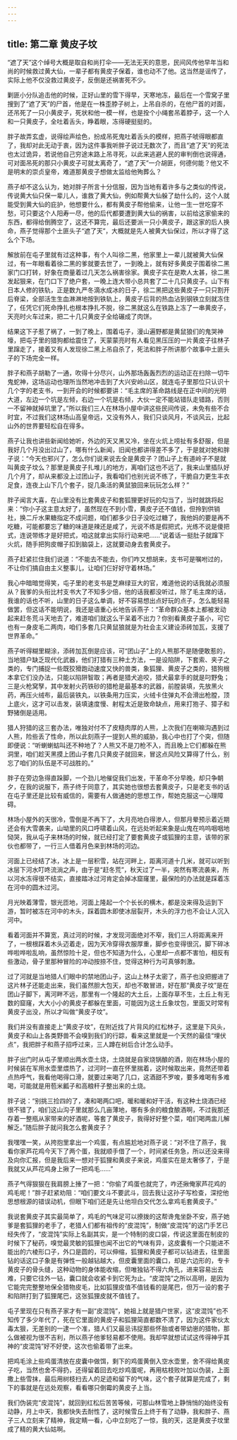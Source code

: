 ```yaml
---
---
---
```

title: 第二章 黄皮子坟
---




“遮了天”这个绰号大概是取自和尚打伞——无法无天的意思，民间风传他早年当和尚的时候救过黄大仙，一辈子都有黄皮子保着，谁也动不了他。这当然是谣传了，实际上他不仅没救过黄皮子，反倒是还祸害死不少。

剿匪小分队追击他的时候，正好山里的雪下得早，天寒地冻，最后在一个雪窝子里搜到了“遮了天”的尸首，他是在一株歪脖子树上，上吊自杀的，在他尸首的对面，还吊死了一只小黄皮子，死状和他一模一样，也是拴个小绳套吊着脖子，这一个人和一只黄皮子，全吐着舌头，睁着眼，冻得硬挺挺的。

胖子故弄玄虚，说得绘声绘色，扮成吊死鬼吐着舌头的模样，把燕子唬得眼都直了，我却对此无动于衷，因为这件事我听胖子说过无数次了，而且“遮了天”的死法也太过诡异，若说他自己穷途末路上吊寻死，以此来逃避人民的审判倒也说得通，可对面吊死的那只小黄皮子可就太离奇了，“遮了天”一介胡匪，何德何能？他又不是明末的崇贞皇帝，难道那黄皮子想做太监给他殉葬么？

燕子却不这么认为，她对胖子所言十分信服，因为当地有着许多与之类似的传说，传说黄大仙只保一辈儿人，谁救了黄大仙，例如帮黄大仙躲了劫什么的，这个人就能受到黄大仙的庇护，他想要什么，都有黄皮子帮他偷来，让他一生一世吃穿不愁，可只要这个人阳寿一尽，他的后代都要遭到黄大仙的祸害，以前给这家偷来的东西，都得给倒腾空了，这还不算完，最后还要派一只小黄皮子，跟这家的后人换命，燕子觉得那个土匪头子“遮了天”，大概就是先人被黄大仙保过，所以才得了这么个下场。

解放前在屯子里就有过这种事，有个人叫徐二黑，他家里上一辈儿就被黄大仙保过，有一年眼看着徐二黑的爹就要去世了，一到晚上，就有好多黄皮子围着徐二黑家门口打转，好象在商量着过几天怎么祸害徐家。黄皮子实在是欺人太甚，徐二黑发起狠来，在门口下了绝户套，一晚上连大带小总共套了二十几只黄皮子。山下有日本人修的铁轨，正是数九严冬滴水成冰的日子，徐二黑把这些黄皮子一只只割开后脊梁，全部活生生血淋淋地按到铁轨上，黄皮子后背的热血沾到钢铁立刻就冻住了，任凭它们死命挣扎也根本挣扎不脱，徐二黑就这么在铁路上冻了一串黄皮子，天亮时火车过来，把二十几只黄皮子全给碾成了肉饼。

结果这下子惹了祸了，一到了晚上，围着屯子，漫山遍野都是黄鼠狼们的鬼哭神嚎，把屯子里的猎狗都给震住了，天蒙蒙亮时有人看见黑压压的一片黄皮子往林子里蹿走了，接着又有人发现徐二黑上吊自杀了，死法和胖子所讲那个故事中土匪头子的下场完全一样。

胖子和燕子胡勒了一通，吹得十分尽兴，山外那场轰轰烈烈的运动正在扫除一切牛鬼蛇神，这场运动也理所当然地冲击到了大兴安岭山区，就连屯子里那位只认识十几个字的老支书，一到开会的时候都要讲：“毛主席的革命路线是在正中间的光明大道，左边一个坑是左倾，右边一个坑是右倾，大伙一定不能站错队走错路，否则一不留神就掉坑里了。”所以我们三人在林场小屋中讲这些民间传说，未免有些不合时宜，不过我们这林场山高皇帝远，又没有外人，我们只谈风月，不谈风云，比起山外的世界要轻松自在得多。

燕子让我也讲些新闻给她听，外边的天又黑又冷，坐在火炕上唠扯有多舒服，但是我好几个月没出过山了，哪有什么新闻，旧闻也都讲得差不多了，于是就对她和胖子说：“今天也邪兴了，怎么你们说来说去全是黄皮子？团山子上有道岭子不是就叫黄皮子坟么？那里是黄皮子扎堆儿的地方，离咱们这也不远了，我来山里插队好几个月了，却从来都没上过团山子，我看咱们也别光说不练了，干脆自力更生丰衣足食，连夜上山下几个套子，捉几条活的黄鼠狼回来玩玩怎么样？”

胖子闻言大喜，在山里没有比套黄皮子和套狐狸更好玩的勾当了，当时就跳将起来：“你小子这主意太好了，虽然现在不到小雪，黄皮子还不值钱，但拎到供销社，换二斤水果糖指定不成问题，咱们都多少日子没吃过糖了，我他妈的要是再不吃糖，可能都要忘了糖的味道是辣还是咸了，光说不练是假把式，光练不说是傻把式，连说带练才是好把式，咱这就拿出实际行动来吧……”说着话一挺肚子就蹿下火炕，随手把狗皮帽子扣到脑袋上，这就要动身去套黄皮子。

燕子赶紧拦住我们说道：“不能去不能去，你们咋又想胡来，支书可是嘱咐过的，不让你们搞自由主义整事儿，让咱们仨好好守着林场。”

我心中暗暗觉得笑，屯子里的老支书是芝麻绿豆大的官，难道他说的话我就必须服从？我爹的头衔比村支书大了不知多少倍，他的话我都没听过，除了毛主席的话，我谁的话也不听，山里的日子这么单调，好不容易想出点好玩的点子，怎么能轻易做罢，但这话不能明说，我还是语重心长地告诉燕子：“革命群众基本上都被发动起来赶冬荒斗天地去了，难道咱们就这么干呆着不出力？你别看黄皮子虽小，可它也有一身皮毛二两肉，咱们多套几只黄鼠狼就是为社会主义建设添砖加瓦，支援了世界革命。”

燕子听得糊里糊涂，添砖加瓦倒是应该，可“团山子”上的人熊那不是随便敢惹的，当地猎户缺乏现代化武器，他们打猎有三种土方法，一是设陷阱，下套索、夹子之类的，专门捕捉一些既狡猾跑动速度又快的兽类，象狐狸、黄皮子之类的，猎狗根本拿它们没办法，只能以陷阱智取；再者是猎犬追咬，猎犬最拿手的就是叼野兔；三是火枪窝孥，其中发射火药铁砂的猎枪是最基本的武器，前膛装填，先放黑火药，再压火绒布，最后装铁丸，以铁条用力压实，火绒卡住弹丸不会滑出枪膛，顶上底火，这才可以击发，装填速度慢、射程太近是致命缺点，用来打狍子、獐子和野猪倒是适用。

猎人狩猎的这三套办法，唯独对付不了皮糙肉厚的人熊，上次我们在喇嘛沟遇到过人熊，险些丢了性命，所以此刻燕子一提到人熊的威胁，我心中也打了个突，但随即便说：“听蝲蝲蛄叫还不种地了？人熊又不是刀枪不入，而且晚上它们都躲在熊洞里，咱们趁天黑摸上团山子套几只黄皮子就回来，冒这点风险又算得了什么，别忘了咱们的队伍是不可战胜的。”

胖子在旁边急得直跺脚，一个劲儿地催促我们出发，干革命不分早晚，却只争朝夕，在我的说服下，燕子终于同意了，其实她也很想去套黄皮子，只是老支书的话在屯子里还是比较有威信的，需要有人做通她的思想工作，帮她克服这一心理障碍。

林场小屋外的天很冷，雪倒是不再下了，大月亮地白得渗人，但那月晕预示着近期还会有大雪袭来，山坳里的风口呼啸着山风，在远处听起来象是山鬼在呜呜咽咽地恸哭，我从屯子来林场的时候，就已经打定了要套黄皮子或狐狸的主意，该带的家伙也都带了，一行三人借着月色来到林场的河边。

河面上已经结了冰，冰上是一层积雪，站在河畔上，距离河道十几米，就可以听到冰层下河水叮咚流淌之声，由于是“赶冬荒”，秋天过了一半，突然有寒流袭来，所以河水冻得很不结实，直接踏冰过河肯定会掉冰窟窿里，最保险的办法就是踩着冻在河中的圆木过河。

月光映着薄雪，银光匝地，河面上隆起一个个长长的横木，都是没来得及运到下游，暂时被冻在河中的木头，踩着圆木即使冰层裂开，木头的浮力也不会让人沉入河中。

看着河面并不算宽，真过河的时候，才发现河面绝对不窄，我们三人将距离来开了，一根根踩着木头迈着走，因为天冷穿得衣服厚重，脚步也变得很沉，脚下碎冰哗啦哗啦乱响，虽然惊险十足，但也不知道为什么，心里却一点都不害怕，相反有些激动，骨子里那种冒险的冲动按捺不住，觉得这种行为可真够刺激。

过了河就是当地猎人们眼中的禁地团山子，这山上林子太密了，燕子也没把握进了这片林子还能走出来，我们虽然胆大包天，却也不敢冒进，好在那“黄皮子坟”是在团山子脚下，离河畔不远，那里有一个隆起的大土丘，上面存草不生，土丘上有无数的窟窿，大大小小的黄皮子都躲在里面，可能因为这土丘象坟包，里面又时常有黄皮子出没，所以才叫做“黄皮子坟”。

我们并没有直接走上“黄皮子坟”，在附近找了片背风的红松林子，这里是下风头，黄皮子和山上各类野兽不会嗅到我们的行踪，看来这里就是一个天然的最佳“埋伏点”，我把胖子和燕子招呼过来，三人蹲在树后合计怎么动手。

胖子出门时从屯子里顺出两水壶土烧，土烧就是自家烧锅酿的酒，刚在林场小屋的时候装在军用水壶里煨热了，过河时一直在怀里揣着，这时候取出来，竟然还带着点热呼气，我看他喝得口滑，就要过来喝了几口，这酒甜不罗唆，要多难喝有多难喝，可能就是用苞米瓤子和高粮秆子整出来的土烧。

胖子说：“别挑三捡四的了，凑和喝两口吧，暖和暖和好干活，有这种土烧酒已经很不错了，咱们这山沟子里就那么几亩薄地，哪有多余的粮食酿酒啊，不过我那还存着一整瓶从家带来的好酒呢，等套了黄皮子，我得好好整个菜，咱们喝两盅儿解解乏。”随后胖子就问我怎么套黄皮子？

我嘿嘿一笑，从挎抱里拿出一个鸡蛋，有点尴尬地对燕子说：“对不住了燕子，我看你家芦花鸡今天下了两个蛋，我就顺手借了一个，时间紧任务急，所以还没来得及向你汇报，但是我后来一想对于狐狸和黄皮子来说，鸡蛋实在是太奢侈了，于是我就又从芦花鸡身上揪了一把鸡毛……”

燕子气得狠狠在我肩膀上捶了一把：“你偷了鸡蛋也就完了，咋还揪俺家芦花鸡的鸡毛呢！”胖子赶紧劝阻：“咱们要文斗不要武斗，回去我让这孙子写检查，深挖他思想根源的错误动机，但眼下咱们还是先让他坦白交代怎么拿鸡毛套黄皮子。”

我说套黄皮子其实最简单了，鸡毛的气味足可以撩拨的这帮谗鬼坐卧不安，燕子她爹是套狐狸的老手了，老猎人们都有祖传的“皮混饨”，制做“皮混饨”的这门手艺已经失传了，“皮混饨”实际上名副其实，是一个特制的皮口袋，传说这里面在制皮的时候下了秘药，嗅觉最灵敏的狐狸也闻不出它的气味有异，这皮囊有一个只能进不能出的六棱形口子，外口是圆的，可以伸缩，狐狸和黄皮子都可以钻进去，往里面钻的话这口子象是有弹性一般越钻越大，但皮囊里面的囊口，却是六边形的，专卡黄皮子的骨头缝，这种动物的身体能收缩，但唯独钻不得六角孔，进来容易出去难，只要它往外一钻，囊口就会收紧卡到它死为止。“皮混饨”之所以高明，是因为它能完完整整地保全猎物皮毛，比如狐狸皮值不值钱看的是尾巴，但万一设的套子和陷阱打到了狐狸尾巴，这张狐狸皮就不值钱了。

屯子里现在只有燕子家才有一副“皮混饨”，她祖上就是猎户世家，这“皮混饨”也不知传了多少年代了，死在它里面的黄皮子和狐狸简直都数不清了，因为这件家伙太毒太狠，无差别的一逮一个准，猎人们又最忌讳捉那些怀胎或者带幼崽的猎物，那么做被视为很不吉利，所以燕子他爹轻易都不使用。我却早就想试试这传得神乎其神的“皮混饨”好不好使，这次也偷着带了出来。

把鸡毛涂上些鸡蛋清放在皮囊中做饵，剩下的鸡蛋黄倒入空水壶里，舍不得给黄皮子吃，当然也舍不得扔，还得留着回去吃炒鸡蛋呢，再用枯枝败叶加以伪装，上面撒上些雪抹，最后用树枝扫去人的足迹和留下的气味，这个套子就算是完成了，剩下的事就是在远处观察，看看哪只倒霉的黄皮子上当。

我们伪装完“皮混饨”，就回到红松后苦苦等候，可那山林雪地上静悄悄的始终没有动静，月上中天，我都快失去耐性了，这时候雪丘上终于有了动静，我和胖子、燕子三人立刻来了精神，我定睛一看，心中立刻吃了一惊，我的天，这是黄皮子坟里成了精的黄大仙姑啊。